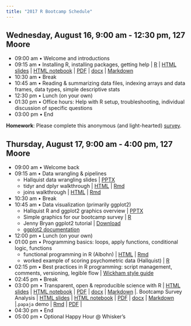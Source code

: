 ```yaml
---
title: "2017 R Bootcamp Schedule"
---
```


## Wednesday, August 16, 9:00 am - 12:30 pm, 127 Moore

- 09:00 am • Welcome and introductions
- 09:15 am • Installing R, installing packages, getting help | [R](talks/R-Workshop-James.R) | [HTML slides](talks/R-Workshop-James.html) | [HTML notebook](talks/R-Workshop-James.nb.html) | [PDF](talks/R-Workshop-James.pdf) | [docx](talks/R-Workshop-James.docx) | [Markdown](talks/R-Workshop-James.md)
- 10:30 am • Break
- 10:45 am • Reading & summarizing data files, indexing arrays and data frames, data types, simple descriptive stats
- 12:30 pm • Lunch (on your own)
- 01:30 pm • Office hours: Help with R setup, troubleshooting, individual discussion of specific questions
- 03:00 pm • End

**Homework**: Please complete this anonymous (and light-hearted) [survey](https://docs.google.com/forms/d/1l5OX8PcN_lfVn3ykr_PtHCzhRbWzMbxhqtgILD45zRg/edit).

## Thursday, August 17, 9:00 am - 4:00 pm, 127 Moore

- 09:00 am • Welcome back
- 09:15 am • Data wrangling & pipelines
    + Hallquist data wrangling slides | [PPTX](talks/Hallquist_Data_Wrangling.pptx)
    + tidyr and dplyr walkthrough | [HTML](tutorials/dplyr_walkthrough.html) | [Rmd](tutorials/dplyr_walkthrough.Rmd)
    + joins walkthrough | [HTML](tutorials/joins_tutorial.html) | [Rmd](tutorials/joins_tutorial.Rmd)
- 10:30 am • Break
- 10:45 am • Data visualization (primarily ggplot2)
    + Hallquist R and ggplot2 graphics overview | [PPTX](talks/Hallquist_ggplot2_overview.pptx)
    + Simple graphics for our bootcamp survey | [R](tutorials/ggplot_walkthrough.R)
    + Jenny Bryan ggplot2 tutorial | [Download](https://github.com/jennybc/ggplot2-tutorial/archive/master.zip)
    + [ggplot2 documentation](http://ggplot2.tidyverse.org/reference/)
- 12:00 pm • Lunch (on your own)
- 01:00 pm • Programming basics: loops, apply functions, conditional logic, functions
    + functional programming in R (Albohn) | [HTML](tutorials/functional_programming_in_R.html) | [Rmd](tutorials/functional_programming_in_R.Rmd)
    + worked example of scoring psychometric data (Hallquist) | [R](tutorials/score_selfreports.R)
- 02:15 pm • Best practices in R programming: script management, comments, versioning, legible flow | [Wickham style guide](http://adv-r.had.co.nz/Style.html)
- 02:45 pm • Break
- 03:00 pm • Transparent, open & reproducible science with R | [HTML slides](talks/r-eproducible-science.html) | [HTML notebook](talks/r-eproducible-science.nb.html) | [PDF](talks/r-eproducible-science.pdf) | [docx](talks/r-eproducible-science.docx) | [Markdown](talks/r-eproducible-science.md) |. Bootcamp Survey Analysis | [HTML slides](talks/bootcamp-survey.html) | [HTML notebook](talks/bootcamp-survey.nb.html) | [PDF](talks/bootcamp-survey.pdf) | [docx](talks/bootcamp-survey.docx) | [Markdown](talks/bootcamp-survey.md) |.`papaja` demo | [Rmd](papaja_demo/gilmore-lebreton-hallquist.Rmd) | [PDF](papaja_demo/gilmore-lebreton-hallquist.pdf) |
- 04:30 pm • End
- 05:00 pm • Optional Happy Hour @ Whisker's